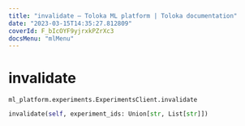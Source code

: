```yaml
---
title: "invalidate — Toloka ML platform | Toloka documentation"
date: "2023-03-15T14:35:27.812809"
coverId: F_bIcOYF9yjrxkPZrXc3
docsMenu: "mlMenu"
---
```


# invalidate

`ml_platform.experiments.ExperimentsClient.invalidate`

```python
invalidate(self, experiment_ids: Union[str, List[str]])
```